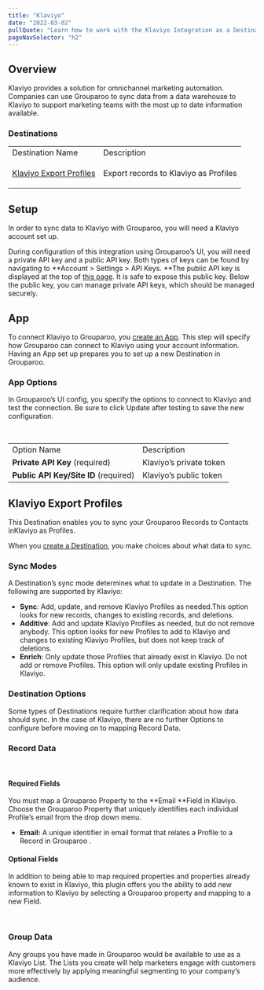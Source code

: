 ```yaml
---
title: "Klaviyo"
date: "2022-03-02"
pullQuote: "Learn how to work with the Klaviyo Integration as a Destination."
pageNavSelector: "h2"
---
```


<PluginDocsLinks plugin="Klaviyo" />

## Overview

Klaviyo provides a solution for omnichannel marketing automation. Companies can use Grouparoo to sync data from a data warehouse to Klaviyo to support marketing teams with the most up to date information available.

### Destinations

<table className='docTable'>
    <tablebody>
  <tr>
   <td>Destination Name
   </td>
   <td>Description
   </td>
  </tr>
  <tr>
   <td>

<a href="#klaviyo-export-profiles">Klaviyo Export Profiles</a>
   </td>
   <td>Export records to Klaviyo as Profiles
   </td>
  </tr>
  </tablebody>
</table>

## Setup

In order to sync data to Klaviyo with Grouparoo, you will need a Klaviyo account set up.

During configuration of this integration using Grouparoo’s UI, you will need a private API key and a public API key. Both types of keys can be found by navigating to **Account > Settings > API Keys. **The public API key is displayed at the top of [this page](https://www.klaviyo.com/account#api-keys-tab). It is safe to expose this public key. Below the public key, you can manage private API keys, which should be managed securely.

## App

To connect Klaviyo to Grouparoo, you [create an App](https://www.grouparoo.com/docs/config/apps). This step will specify how Grouparoo can connect to Klaviyo using your account information. Having an App set up prepares you to set up a new Destination in Grouparoo.

### App Options

In Grouparoo’s UI config, you specify the options to connect to Klaviyo and test the connection. Be sure to click Update after testing to save the new configuration.

<ImageInBrowserFrame
  src="/images/docs/integrations/klaviyo/app/options.png"
  alt="Klaviyo App Options"
  width={733}
  height={192}
/>

<br />

<table className="docTable">
  <tablebody>
    <tr>
      <td>Option Name</td>
      <td>Description</td>
    </tr>
    <tr>
      <td>
        <strong>Private API Key</strong> (required)
      </td>
      <td>Klaviyo’s private token</td>
    </tr>
    <tr>
      <td>
        <strong>Public API Key/Site ID</strong> (required)
      </td>
      <td>Klaviyo’s public token</td>
    </tr>
  </tablebody>
</table>

## Klaviyo Export Profiles

This Destination enables you to sync your Grouparoo Records to Contacts inKlaviyo as Profiles.

When you [create a Destination](/docs/config/destinations), you make choices about what data to sync.

### Sync Modes

A Destination’s sync mode determines what to update in a Destination. The following are supported by Klaviyo:

- **Sync**: Add, update, and remove Klaviyo Profiles as needed.This option looks for new records, changes to existing records, and deletions.
- **Additive**: Add and update Klaviyo Profiles as needed, but do not remove anybody. This option looks for new Profiles to add to Klaviyo and changes to existing Klaviyo Profiles, but does not keep track of deletions.
- **Enrich**: Only update those Profiles that already exist in Klaviyo. Do not add or remove Profiles. This option will only update existing Profiles in Klaviyo.

### Destination Options

Some types of Destinations require further clarification about how data should sync. In the case of Klaviyo, there are no further Options to configure before moving on to mapping Record Data.

### Record Data

<ImageInBrowserFrame
  src="/images/docs/integrations/klaviyo/export-profiles/properties.png"
  alt="Klaviyo Export Profiles Properties"
  width={733}
  height={562}
/>

<br />

#### Required Fields

You must map a Grouparoo Property to the **Email **Field in Klaviyo. Choose the Grouparoo Property that uniquely identifies each individual Profile’s email from the drop down menu.

- **Email:** A unique identifier in email format that relates a Profile to a Record in Grouparoo .

#### Optional Fields

In addition to being able to map required properties and properties already known to exist in Klaviyo, this plugin offers you the ability to add new information to Klaviyo by selecting a Grouparoo property and mapping to a new Field.

<ImageInBrowserFrame
  src="/images/docs/integrations/klaviyo/export-profiles/optional.png"
  alt="Klaviyo Export Profiles Optional Properties"
  width={733}
  height={168}
/>

<br />

### Group Data

Any groups you have made in Grouparoo would be available to use as a Klaviyo List. The Lists you create will help marketers engage with customers more effectively by applying meaningful segmenting to your company’s audience.

<ImageInBrowserFrame
  src="/images/docs/integrations/klaviyo/export-profiles/groups.png"
  alt="Klaviyo Export Profiles Groups"
  width={733}
  height={223}
/>

<br />

<PluginDocsIntegrationNotes plugin="Klaviyo" />

